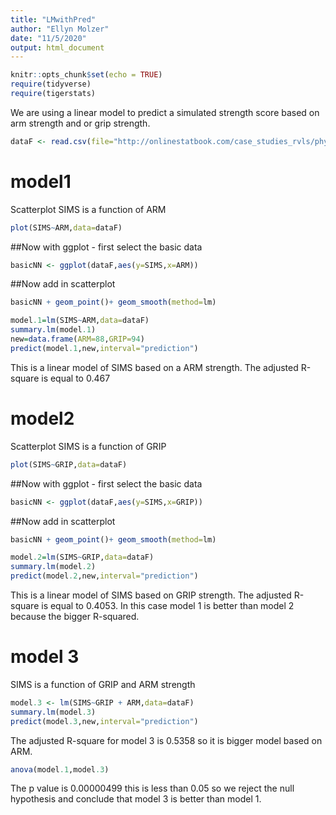 ```yaml
---
title: "LMwithPred"
author: "Ellyn Molzer"
date: "11/5/2020"
output: html_document
---
```


```r
knitr::opts_chunk$set(echo = TRUE)
require(tidyverse)
require(tigerstats)
```

We are using a linear model to predict a simulated strength score based on arm strength and or grip strength. 

```r
dataF <- read.csv(file="http://onlinestatbook.com/case_studies_rvls/physical_strength/data.txt",sep="",header=TRUE)  
```

# model1

Scatterplot SIMS is a function of ARM

```r
plot(SIMS~ARM,data=dataF)
```

##Now with ggplot - first select the basic data

```r
basicNN <- ggplot(dataF,aes(y=SIMS,x=ARM))
```
##Now add in scatterplot

```r
basicNN + geom_point()+ geom_smooth(method=lm)
```

```r
model.1=lm(SIMS~ARM,data=dataF)
summary.lm(model.1)
new=data.frame(ARM=88,GRIP=94)
predict(model.1,new,interval="prediction")
```
This is a linear model of SIMS based on a ARM strength. The adjusted R-square is equal to 0.467

# model2
Scatterplot SIMS is a function of GRIP
```r
plot(SIMS~GRIP,data=dataF)
```

##Now with ggplot - first select the basic data

```r
basicNN <- ggplot(dataF,aes(y=SIMS,x=GRIP))
```
##Now add in scatterplot

```r
basicNN + geom_point()+ geom_smooth(method=lm)
```

```r
model.2=lm(SIMS~GRIP,data=dataF)
summary.lm(model.2)
predict(model.2,new,interval="prediction")
```
This is a linear model of SIMS based on GRIP strength. The adjusted R-square is equal to 0.4053. In this case model 1 is better than model 2 because the bigger R-squared. 

# model 3
SIMS is a function of GRIP and ARM strength 

```r
model.3 <- lm(SIMS~GRIP + ARM,data=dataF)
summary.lm(model.3)
predict(model.3,new,interval="prediction")
``` 
The adjusted R-square for model 3 is 0.5358 so it is bigger model based on ARM. 
```r
anova(model.1,model.3)
```
The p value is 0.00000499 this is less than 0.05 so we reject the null hypothesis and conclude that model 3 is better than model 1. 
